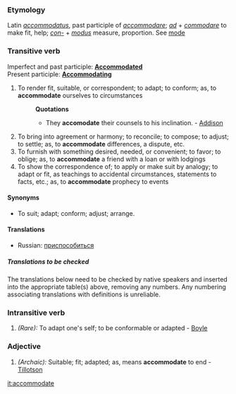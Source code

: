 ===Etymology===
Latin ''[[accommodatus]]'', past participle of ''[[accommodare]]''; ''[[ad]]'' + ''[[commodare]]'' to make fit, help; ''[[con-]]'' + ''[[modus]]'' measure, proportion. See [[mode]]
===Transitive verb===
Imperfect and past participle: '''[[Accommodated]]'''<br>
Present participle: '''[[Accommodating]]'''
#To render fit, suitable, or correspondent; to adapt; to conform; as, to '''accommodate''' ourselves to circumstances
#:'''Quotations'''
#:*They '''accomodate''' their counsels to his inclination. - [[Addison]]
#To bring into agreement or harmony; to reconcile; to compose; to adjust; to settle; as, to '''accommodate''' differences, a dispute, etc.
#To furnish with something desired, needed, or convenient; to favor; to oblige; as, to '''accommodate''' a friend with a loan or with lodgings
#To show the correspondence of; to apply or make suit by analogy; to adapt or fit, as teachings to accidental circumstances, statements to facts, etc.; as, to '''accommodate''' prophecy to events
====Synonyms====
*To suit; adapt; conform; adjust; arrange.</syn>

====Translations====

*Russian: [[приспособиться]]

=====Translations to be checked=====
<!--Remove this section once all of the translations below have been moved into the tables above.-->
{{checktrans}}
The translations below need to be checked by native speakers and inserted into the appropriate table(s) above, removing any numbers.  Any numbering associating translations with definitions is unreliable.

===Intransitive verb===
#''(Rare):'' To adapt one's self; to be conformable or adapted - [[Boyle]]

===Adjective===
#''(Archaic):'' Suitable; fit; adapted; as, means '''accommodate''' to end - [[Tillotson]]

[[it:accommodate]]

{{webster}}